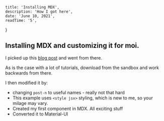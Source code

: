 
    title: 'Installing MDX',
    description: 'How I got here',
    date: 'June 10, 2021',
    readTime: '5',
}


## Installing MDX and customizing it for moi.

I picked up this [blog post](https://www.smashingmagazine.com/2020/09/build-blog-nextjs-mdx/) and went from there.

As is the case with a lot of <Tutorial>tutorials</Tutorial>, download from the sandbox and work backwards from there.

I then modified it by:
 - changing `post-n` to useful names - really not that hard
 - This example uses `<style jsx>` styling, which is new to me, so your milage may vary.
 - Created my first component in MDX. All exciting stuff
 - Converted it to Material-UI
